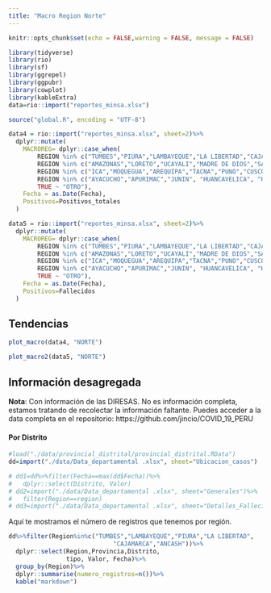 ```yaml
---
title: "Macro Region Norte"
---
```


```r
knitr::opts_chunk$set(echo = FALSE,warning = FALSE, message = FALSE)
```

```r
library(tidyverse)
library(rio)
library(sf)
library(ggrepel)
library(ggpubr)
library(cowplot)
library(kableExtra)
data=rio::import("reportes_minsa.xlsx")

source("global.R", encoding = "UTF-8")
```


```r
data4 = rio::import("reportes_minsa.xlsx", sheet=2)%>%
  dplyr::mutate(
    MACROREG= dplyr::case_when(
        REGION %in% c("TUMBES","PIURA","LAMBAYEQUE","LA LIBERTAD","CAJAMARCA","ANCASH") ~"NORTE",
        REGION %in% c("AMAZONAS","LORETO","UCAYALI","MADRE DE DIOS","SAN MARTIN") ~ "ORIENTE",
        REGION %in% c("ICA","MOQUEGUA","AREQUIPA","TACNA","PUNO","CUSCO") ~ "SUR",
        REGION %in% c("AYACUCHO","APURIMAC","JUNIN", "HUANCAVELICA", "HUANUCO", "PASCO") ~ "CENTRO",
        TRUE ~ "OTRO"),
    Fecha = as.Date(Fecha),
    Positivos=Positivos_totales
  )
```

```r
data5 = rio::import("reportes_minsa.xlsx", sheet=2)%>%
  dplyr::mutate(
    MACROREG= dplyr::case_when(
        REGION %in% c("TUMBES","PIURA","LAMBAYEQUE","LA LIBERTAD","CAJAMARCA","ANCASH") ~"NORTE",
        REGION %in% c("AMAZONAS","LORETO","UCAYALI","MADRE DE DIOS","SAN MARTIN") ~ "ORIENTE",
        REGION %in% c("ICA","MOQUEGUA","AREQUIPA","TACNA","PUNO","CUSCO") ~ "SUR",
        REGION %in% c("AYACUCHO","APURIMAC","JUNIN", "HUANCAVELICA", "HUANUCO", "PASCO") ~ "CENTRO",
        TRUE ~ "OTRO"),
    Fecha = as.Date(Fecha),
    Positivos=Fallecidos
  )
```


## Tendencias

```r
plot_macro(data4, "NORTE")
```

```r
plot_macro2(data5, "NORTE")
```


## Información desagregada

**Nota**: Con información de las DIRESAS. No es información completa, estamos tratando de recolectar la información faltante. Puedes acceder a la data completa en el repositorio: https://github.com/jincio/COVID_19_PERU


#### Por Distrito

```r
#load("./data/provincial_distrital/provincial_distrital.RData")
dd=import("./data/Data_departamental .xlsx", sheet="Ubicacion_casos")

# dd1=dd%>%filter(Fecha==max(dd$Fecha))%>%
#   dplyr::select(Distrito, Valor)
# dd2=import("./data/Data_departamental .xlsx", sheet="Generales")%>%
#   filter(Region==region)
# dd3=import("./data/Data_departamental .xlsx", sheet="Detalles_Fallecidos")%>%filter(Region==region)

```

Aquí te mostramos el número de registros que tenemos por región.

```r
dd%>%filter(Region%in%c("TUMBES","LAMBAYEQUE","PIURA","LA LIBERTAD",
                             "CAJAMARCA","ANCASH"))%>%
  dplyr::select(Region,Provincia,Distrito,
                tipo, Valor, Fecha)%>%
  group_by(Region)%>%
  dplyr::summarise(numero_registros=n())%>%
  kable("markdown")
```


